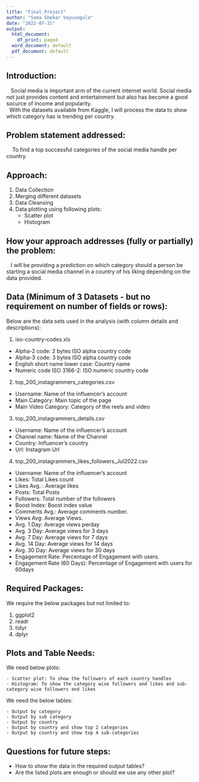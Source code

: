 ```yaml
---
title: "Final_Project"
author: "Soma Shekar Vayuvegula"
date: "2022-07-31"
output:
  html_document:
    df_print: paged
  word_document: default
  pdf_document: default
---
```


## Introduction:

|    Social media is important arm of the current internet world. Social media not just provides content and entertainment but also has become a good socurce of income and popularity.

|   With the datasets available from Kaggle, I will process the data to show which category has is trending per country.


## Problem statement addressed:

|     To find a top successful categories of the social media handle per country.

## Approach:

1. Data Collection
2. Merging different datasets
3. Data Cleansing
4. Data plotting using following plots: 
    - Scatter plot
    - Histogram
    
## How your approach addresses (fully or partially) the problem:

|    I will be providing a prediction on which category should a person be starting a social media channel in a country of his liking depending on the data provided. 


## Data  (Minimum of 3 Datasets - but no requirement on number of fields or rows):

Below are the data sets used in the analysis (with column details and descriptions):

1. iso-country-codes.xls
  
  - Alpha-2 code:	2 bytes ISO alpha country code
  - Alpha-3 code:	3 bytes ISO alpha country code
  - English short name lower case:	Country name
  - Numeric code	ISO 3166-2: ISO numeric country code
  
2. top_200_instagrammers_categories.csv

  - Username: Name of the influencer's account
  - Main Category: Main topic of the page
  - Main Video Category: Category of the reels and video
  
3. top_200_instagrammers_details.csv

  - Username: Name of the influencer's account
  - Channel name: Name of the Channel
  - Country: Influencer's country
  - Url: Instagram Url
 
4. top_200_instagrammers_likes_followers_Jul2022.csv

  - Username: Name of the influencer's account
  - Likes: Total Likes count
  - Likes Avg. : Average likes
  - Posts: Total Posts
  - Followers: Total number of the followers
  - Boost Index: Boost index value
  - Comments Avg.: Average comments number.
  - Views Avg: Average Views.
  - Avg. 1 Day: Average views perday
  - Avg. 3 Day: Average views for 3 days
  - Avg. 7 Day: Average views for 7 days
  - Avg. 14 Day: Average views for 14 days
  - Avg. 30 Day: Average views for 30 days
  - Engagement Rate: Percentage of Engagement with users.
  - Engagement Rate (60 Days): Percentage of Engagement with users for 60days

## Required Packages:

We require the below packages but not limited to:

1. ggplot2
2. readr
3. tidyr
4. dplyr


## Plots and Table Needs:

We need below plots:

    - Scatter plot: To show the followers of each country handles
    - Histogram: To show the category wise followers and likes and sub-category wise followers and likes

We need the below tables:

    - Output by category 
    - Output by sub category
    - Output by country
    - Output by country and show top 2 categories
    - Output by country and show top 4 sub-categories
    
## Questions for future steps:

* How to show the data in the required output tables?
* Are the listed plots are enough or should we use any other plot?


